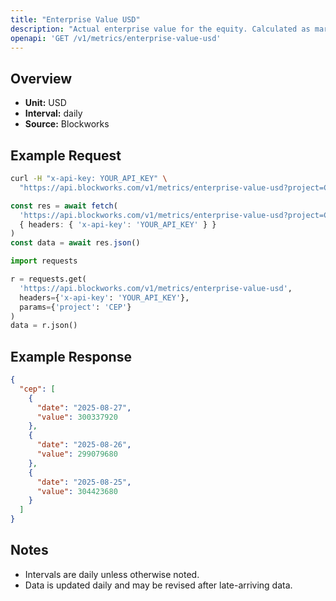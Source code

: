 ```yaml
---
title: "Enterprise Value USD"
description: "Actual enterprise value for the equity. Calculated as market cap - liabilities + assets"
openapi: 'GET /v1/metrics/enterprise-value-usd'
---
```


## Overview

- **Unit:** USD
- **Interval:** daily
- **Source:** Blockworks

## Example Request

<CodeGroup>

```bash cURL
curl -H "x-api-key: YOUR_API_KEY" \
  "https://api.blockworks.com/v1/metrics/enterprise-value-usd?project=CEP"
```

```typescript TypeScript
const res = await fetch(
  'https://api.blockworks.com/v1/metrics/enterprise-value-usd?project=CEP',
  { headers: { 'x-api-key': 'YOUR_API_KEY' } }
)
const data = await res.json()
```

```python Python
import requests

r = requests.get(
  'https://api.blockworks.com/v1/metrics/enterprise-value-usd',
  headers={'x-api-key': 'YOUR_API_KEY'},
  params={'project': 'CEP'}
)
data = r.json()
```

</CodeGroup>

## Example Response

```json
{
  "cep": [
    {
      "date": "2025-08-27",
      "value": 300337920
    },
    {
      "date": "2025-08-26",
      "value": 299079680
    },
    {
      "date": "2025-08-25",
      "value": 304423680
    }
  ]
}
```

## Notes
- Intervals are daily unless otherwise noted.
- Data is updated daily and may be revised after late-arriving data.
